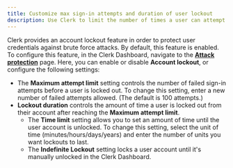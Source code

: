 ```yaml
---
title: Customize max sign-in attempts and duration of user lockout
description: Use Clerk to limit the number of times a user can attempt to sign in before they are locked out of their account and customize how long such lockouts last.
---
```


Clerk provides an account lockout feature in order to protect user credentials against brute force attacks. By default, this feature is enabled. To configure this feature, in the Clerk Dashboard, navigate to the [**Attack protection**](https://dashboard.clerk.com/last-active?path=user-authentication/attack-protection) page. Here, you can enable or disable **Account lockout**, or configure the following settings:

- The **Maximum attempt limit** setting controls the number of failed sign-in attempts before a user is locked out. To change this setting, enter a new number of failed attempts allowed. (The default is 100 attempts.)
- **Lockout duration** controls the amount of time a user is locked out from their account after reaching the **Maximum attempt limit**.
  - The **Time limit** setting allows you to set an amount of time until the user account is unlocked. To change this setting, select the unit of time (minutes/hours/days/years) and enter the number of units you want lockouts to last.
  - The **Indefinite Lockout** setting locks a user account until it's manually unlocked in the Clerk Dashboard.
